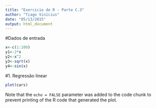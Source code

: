 ```yaml
---
title: "Exercicio de R - Parte C.3"
author: "Tiago Vinícius"
date: "05/13/2015"
output: html_document
---
```


#Dados de entrada
```r
x<-c(1:100)
y1<-2*x
y2<-x^2
y3<-sqrt(x)
y4<-sin(x)
```

#1. Regressão linear

```r
plot(cars)
```

Note that the `echo = FALSE` parameter was added to the code chunk to prevent printing of the R code that generated the plot.
